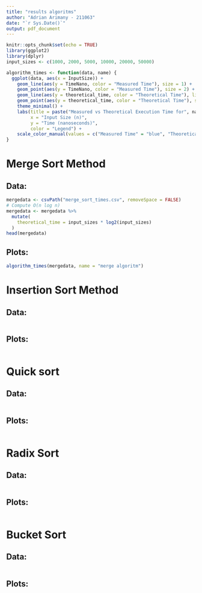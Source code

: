 ```yaml
---
title: "results algoritms"
author: "Adrian Arimany - 211063"
date: "`r Sys.Date()`"
output: pdf_document
---
```


```r
knitr::opts_chunk$set(echo = TRUE)
library(ggplot2)
library(dplyr)
input_sizes <- c(1000, 2000, 5000, 10000, 20000, 50000)
```

```r
algorithm_times <- function(data, name) {
  ggplot(data, aes(x = InputSize)) +
    geom_line(aes(y = TimeNano, color = "Measured Time"), size = 1) +
    geom_point(aes(y = TimeNano, color = "Measured Time"), size = 2) +
    geom_line(aes(y = theoretical_time, color = "Theoretical Time"), linetype = "dashed", size = 1) +
    geom_point(aes(y = theoretical_time, color = "Theoretical Time"), size = 2) +
    theme_minimal() +
    labs(title = paste("Measured vs Theoretical Execution Time for", name),
         x = "Input Size (n)",
         y = "Time (nanoseconds)",
         color = "Legend") +
    scale_color_manual(values = c("Measured Time" = "blue", "Theoretical Time" = "red"))
}

```

# Merge Sort Method 

## Data:

```r
mergedata <- csvPath("merge_sort_times.csv", removeSpace = FALSE)
# Compute O(n log n)
mergedata <- mergedata %>%
  mutate(
    theoretical_time = input_sizes * log2(input_sizes)
  )
head(mergedata)
```

## Plots:



```r
algorithm_times(mergedata, name = "merge algoritm")
```


# Insertion Sort Method

## Data:

```r

```

## Plots:



```r

```


# Quick sort 

## Data:

```r

```

## Plots:



```r

```

# Radix Sort

## Data:

```r

```

## Plots:



```r

```

# Bucket Sort

## Data:

```r

```

## Plots:



```r

```
